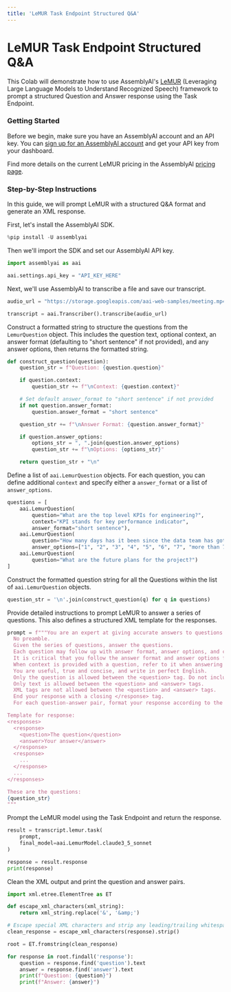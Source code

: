 ```yaml
---
title: 'LeMUR Task Endpoint Structured Q&A'
---
```





# LeMUR Task Endpoint Structured Q&A

This Colab will demonstrate how to use AssemblyAI's [LeMUR](https://www.assemblyai.com/blog/lemur/) (Leveraging Large Language Models to Understand Recognized Speech) framework to prompt a structured Question and Answer response using the Task Endpoint.

### Getting Started

Before we begin, make sure you have an AssemblyAI account and an API key. You can [sign up for an AssemblyAI account](https://www.assemblyai.com/app) and get your API key from your dashboard.

Find more details on the current LeMUR pricing in the AssemblyAI [pricing page](https://www.assemblyai.com/pricing#:~:text=LeMUR).

### Step-by-Step Instructions

In this guide, we will prompt LeMUR with a structured Q&A format and generate an XML response.

First, let's install the AssemblyAI SDK.


```python
%pip install -U assemblyai
```

Then we'll import the SDK and set our AssemblyAI API key.


```python
import assemblyai as aai

aai.settings.api_key = "API_KEY_HERE"
```

Next, we'll use AssemblyAI to transcribe a file and save our transcript.


```python
audio_url = "https://storage.googleapis.com/aai-web-samples/meeting.mp4"

transcript = aai.Transcriber().transcribe(audio_url)
```

Construct a formatted string to structure the questions from the `LemurQuestion` object. This includes the question text, optional context, an answer format (defaulting to "short sentence" if not provided), and any answer options, then returns the formatted string.


```python
def construct_question(question):
    question_str = f"Question: {question.question}"

    if question.context:
        question_str += f"\nContext: {question.context}"

    # Set default answer_format to "short sentence" if not provided
    if not question.answer_format:
        question.answer_format = "short sentence"

    question_str += f"\nAnswer Format: {question.answer_format}"

    if question.answer_options:
        options_str = ", ".join(question.answer_options)
        question_str += f"\nOptions: {options_str}"

    return question_str + "\n"
```

Define a list of `aai.LemurQuestion` objects. For each question, you can define additional `context` and specify either a `answer_format` or a list of `answer_options`.


```python
questions = [
    aai.LemurQuestion(
        question="What are the top level KPIs for engineering?",
        context="KPI stands for key performance indicator",
        answer_format="short sentence"),
    aai.LemurQuestion(
        question="How many days has it been since the data team has gotten updated metrics?",
        answer_options=["1", "2", "3", "4", "5", "6", "7", "more than 7"]),
    aai.LemurQuestion(
        question="What are the future plans for the project?")
]

```

Construct the formatted question string for all the Questions within the list of `aai.LemurQuestion` objects.


```python
question_str = '\n'.join(construct_question(q) for q in questions)
```

Provide detailed instructions to prompt LeMUR to answer a series of questions. This also defines a structured XML template for the responses.


```python
prompt = f"""You are an expert at giving accurate answers to questions about texts.
  No preamble.
  Given the series of questions, answer the questions.
  Each question may follow up with answer format, answer options, and context for each question.
  It is critical that you follow the answer format and answer options for each question.
  When context is provided with a question, refer to it when answering the question.
  You are useful, true and concise, and write in perfect English.
  Only the question is allowed between the <question> tag. Do not include the answer format, options, or question context in your response.
  Only text is allowed between the <question> and <answer> tags.
  XML tags are not allowed between the <question> and <answer> tags.
  End your response with a closing </response> tag.
  For each question-answer pair, format your response according to the template provided below:

Template for response:
<responses>
  <response>
    <question>The question</question>
    <answer>Your answer</answer>
  </response>
  <response>
    ...
  </response>
  ...
</responses>

These are the questions:
{question_str}
"""
```

Prompt the LeMUR model using the Task Endpoint and return the response.


```python
result = transcript.lemur.task(
    prompt,
    final_model=aai.LemurModel.claude3_5_sonnet
)

response = result.response
print(response)
```

Clean the XML output and print the question and answer pairs.


```python
import xml.etree.ElementTree as ET

def escape_xml_characters(xml_string):
    return xml_string.replace('&', '&amp;')

# Escape special XML characters and strip any leading/trailing whitespace
clean_response = escape_xml_characters(response).strip()

root = ET.fromstring(clean_response)

for response in root.findall('response'):
    question = response.find('question').text
    answer = response.find('answer').text
    print(f"Question: {question}")
    print(f"Answer: {answer}")
```
